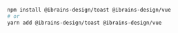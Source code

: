 ```bash
npm install @ibrains-design/toast @ibrains-design/vue
# or
yarn add @ibrains-design/toast @ibrains-design/vue
```
